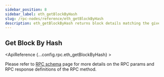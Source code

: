 ```yaml
---
sidebar_position: 8
sidebar_label: eth_getBlockByHash
slug: /rpc-nodes/reference/eth_getBlockByHash
description: eth_getBlockByHash returns block details matching the given block hash. Useful for retrieving information about a specific block on the blockchain.
---
```



<head>
    <title>eth_getBlockByHash RPC Method - Moralis Documentation</title>
</head>

## Get Block By Hash

<ApiReference {...config.rpc.eth_getBlockByHash} >
<Admonition type="info" title="Note">

<p>
Please refer to <a href="/rpc-nodes/reference/evm-rpc-schema">RPC schema</a> page for more details on the RPC params and RPC response definitions of the RPC method. 
</p>
</Admonition>
</ApiReference>
